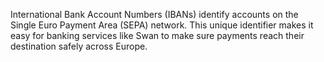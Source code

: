 International Bank Account Numbers (IBANs) identify accounts on the Single Euro Payment Area (SEPA) network.
This unique identifier makes it easy for banking services like Swan to make sure payments reach their destination safely across Europe.